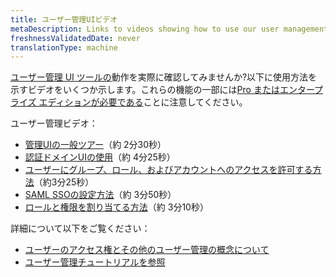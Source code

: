 ```yaml
---
title: ユーザー管理UIビデオ
metaDescription: Links to videos showing how to use our user management UI
freshnessValidatedDate: never
translationType: machine
---
```


[ユーザー管理 UI ツールの](/docs/accounts/accounts-billing/new-relic-one-user-management/user-management-ui-and-tasks#where)動作を実際に確認してみませんか?以下に使用方法を示すビデオをいくつか示します。これらの機能の一部には[Pro またはエンタープライズ エディションが必要である](https://newrelic.com/pricing)ことに注意してください。

ユーザー管理ビデオ：

* [管理UIの一般ツアー](/docs/accounts/accounts-billing/general-account-settings/intro-account-settings#video-tour)（約 2分30秒）
* [認証ドメインUIの使用](https://www.youtube.com/watch?v=Z00-KzGh2XY)（約 4分25秒）
* [ユーザーにグループ、ロール、およびアカウントへのアクセスを許可する方法](https://www.youtube.com/watch?v=dninMzr_zHc)（約3分25秒）
* [SAML SSOの設定方法](https://www.youtube.com/watch?v=uFjqCQcSo8g)（約 3分50秒）
* [ロールと権限を割り当てる方法](https://www.youtube.com/watch?v=CBa0jWINQiw)（約 3分10秒）

詳細について以下をご覧ください：

* [ユーザーのアクセス権とその他のユーザー管理の概念について](/docs/accounts/accounts-billing/new-relic-one-user-management/user-management-concepts#understand-concepts)
* [ユーザー管理チュートリアルを参照](/docs/accounts/accounts-billing/new-relic-one-user-management/tutorial-add-new-user-groups-roles-new-relic-one-user-model)